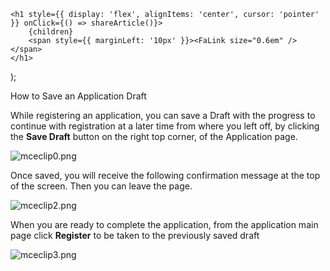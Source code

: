 

    <h1 style={{ display: 'flex', alignItems: 'center', cursor: 'pointer' }} onClick={() => shareArticle()}>
        {children} 
        <span style={{ marginLeft: '10px' }}><FaLink size="0.6em" /></span>
    </h1>
);

<ToastContainer />

<ClickableTitle>How to Save an Application Draft</ClickableTitle>




While registering an application, you can save a Draft with the progress to continue with registration at a later time from where you left off, by clicking the **Save Draft** button on the right top corner, of the Application page.


![mceclip0.png](../../../resources/article-images/14259982860051-How-to-Save-an-Application-Draft_1.png)


Once saved, you will receive the following confirmation message at the top of the screen. Then you can leave the page.


![mceclip2.png](../../../resources/article-images/14259982860051-How-to-Save-an-Application-Draft_2.png)


When you are ready to complete the application, from the application main page click **Register** to be taken to the previously saved draft


![mceclip3.png](../../../resources/article-images/14259982860051-How-to-Save-an-Application-Draft_3.png)



